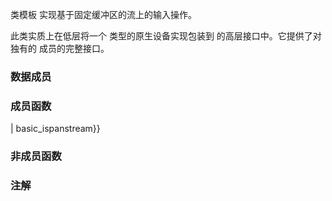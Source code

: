 {{cpp/title|basic_ispanstream}}
{{cpp/io/basic_ispanstream/navbar}}
{{ddcl|header=spanstream|since=c++23|1=
template&lt;
    class CharT,
    class Traits = std::char_traits&lt;CharT&gt;
&gt; class basic_ispanstream
    : public basic_istream&lt;CharT, Traits&gt;
}}

类模板 {{tt|std::basic_ispantream}} 实现基于固定缓冲区的流上的输入操作。

此类实质上在低层将一个 {{lc|std::basic_spanbuf}} 类型的原生设备实现包装到 {{lc|std::basic_istream}} 的高层接口中。它提供了对独有的 {{lc|std::basic_spanbuf}} 成员的完整接口。

{{inheritance diagram/std-basic_ispanstream}}

{{cpp/basic char typedefs|ispanstream|spanstream}}

{{cpp/io/member types}}

===数据成员===
{{dsc begin}}
{{dsc hitem|成员对象|定义}}
{{dsc|{{tti|sb}} {{mark|private}}|所包装的 {{lc|std::basic_spanbuf}}。&lt;br&gt;{{mark expos mem obj}}}}
{{dsc end}}

===成员函数===
{{dsc begin}}
{{dsc inc | cpp/io/basic_spanstream/dsc constructor | basic_ispanstream}}
{{dsc mem vdtor | cpp/io/basic_ispanstream | inlinemem=true | 销毁 {{tt|basic_ispanstream}} }}
{{dsc inc | cpp/io/basic_spanstream/dsc operator{{=}} | basic_ispanstream}}
{{dsc inc | cpp/io/basic_spanstream/dsc swap | basic_ispanstream}}
{{dsc inc | cpp/io/basic_spanstream/dsc rdbuf | basic_ispanstream}}

{{dsc h2 | 底层缓冲区操作}}
{{dsc inc | cpp/io/basic_spanstream/dsc span | basic_ispanstream}}
{{dsc end}}

===非成员函数===
{{dsc begin}}
{{dsc inc | cpp/io/basic_spanstream/dsc swap2 | basic_ispanstream}}
{{dsc end}}

{{cpp/io/basic_istream/inherit}}
{{cpp/io/basic_ios/inherit}}
{{cpp/io/ios_base/inherit}}

===注解===
{{feature test macro|__cpp_lib_spanstream|std=C++23|value=202106L|{{lc|std::spanbuf}}, {{lc|std::spanstream}}}}

{{langlinks|de|en|es|fr|it|ja|pt|ru}}